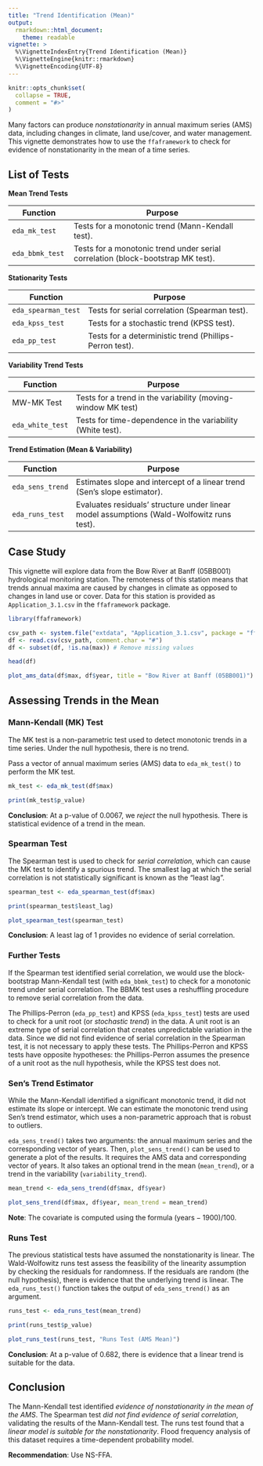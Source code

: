 ```yaml
---
title: "Trend Identification (Mean)"
output: 
  rmarkdown::html_document:
    theme: readable
vignette: >
  %\VignetteIndexEntry{Trend Identification (Mean)}
  %\VignetteEngine{knitr::rmarkdown}
  %\VignetteEncoding{UTF-8}
---
```


```r
knitr::opts_chunk$set(
  collapse = TRUE,
  comment = "#>"
)
```

Many factors can produce *nonstationarity* in annual maximum series (AMS) data, including changes in climate, land use/cover, and water management.
This vignette demonstrates how to use the `ffaframework` to check for evidence of nonstationarity in the mean of a time series.

## List of Tests

**Mean Trend Tests**

| Function            | Purpose                                                       |
|---------------------|---------------------------------------------------------------|
| `eda_mk_test`       | Tests for a monotonic trend (Mann-Kendall test).                   |
| `eda_bbmk_test`     | Tests for a monotonic trend under serial correlation (block-bootstrap MK test). |

 **Stationarity Tests**

| Function            | Purpose                                                       |
|---------------------|---------------------------------------------------------------|
| `eda_spearman_test` | Tests for serial correlation (Spearman test).                                 |
| `eda_kpss_test`     | Tests for a stochastic trend (KPSS test). |
| `eda_pp_test`       | Tests for a deterministic trend (Phillips-Perron test). |

**Variability Trend Tests**

| Function            | Purpose                                                       |
|---------------------|---------------------------------------------------------------|
| MW-MK Test           | Tests for a trend in the variability (moving-window MK test)                            |
| `eda_white_test`    | Tests for time-dependence in the variability (White test).   |

**Trend Estimation (Mean & Variability)**

| Function            | Purpose                                                       |
|---------------------|---------------------------------------------------------------|
| `eda_sens_trend`    | Estimates slope and intercept of a linear trend (Sen's slope estimator).|
| `eda_runs_test`     | Evaluates residuals' structure under linear model assumptions (Wald-Wolfowitz runs test).  |

## Case Study 

This vignette will explore data from the Bow River at Banff (05BB001) hydrological monitoring station.
The remoteness of this station means that trends annual maxima are caused by changes in climate as opposed to changes in land use or cover.
Data for this station is provided as `Application_3.1.csv` in the `ffaframework` package.

```r
library(ffaframework)

csv_path <- system.file("extdata", "Application_3.1.csv", package = "ffaframework")
df <- read.csv(csv_path, comment.char = "#")
df <- subset(df, !is.na(max)) # Remove missing values

head(df)

plot_ams_data(df$max, df$year, title = "Bow River at Banff (05BB001)")
```

## Assessing Trends in the Mean

### Mann-Kendall (MK) Test

The MK test is a non-parametric test used to detect monotonic trends in a time series.
Under the null hypothesis, there is no trend.

Pass a vector of annual maximum series (AMS) data to `eda_mk_test()` to perform the MK test. 

```r
mk_test <- eda_mk_test(df$max)

print(mk_test$p_value)
```

**Conclusion**: At a p-value of $0.0067$, we *reject* the null hypothesis. 
There is statistical evidence of a trend in the mean.

### Spearman Test

The Spearman test is used to check for *serial correlation*, which can cause the MK test to identify a spurious trend.
The smallest lag at which the serial correlation is not statistically significant is known as the "least lag". 

```r
spearman_test <- eda_spearman_test(df$max)

print(spearman_test$least_lag)

plot_spearman_test(spearman_test)
```

**Conclusion**: A least lag of 1 provides no evidence of serial correlation.

### Further Tests 

If the Spearman test identified serial correlation, we would use the block-bootstrap Mann-Kendall test (with `eda_bbmk_test`) to check for a monotonic trend under serial correlation.
The BBMK test uses a reshuffling procedure to remove serial correlation from the data.

The Phillips-Perron (`eda_pp_test`) and KPSS (`eda_kpss_test`) tests are used to check for a unit root (or *stochastic trend*) in the data.
A unit root is an extreme type of serial correlation that creates unpredictable variation in the data.
Since we did not find evidence of serial correlation in the Spearman test, it is not necessary to apply these tests.
The Phillips-Perron and KPSS tests have opposite hypotheses: the Phillips-Perron assumes the presence of a unit root as the null hypothesis, while the KPSS test does not.

### Sen's Trend Estimator

While the Mann-Kendall identified a significant monotonic trend, it did not estimate its slope or intercept.
We can estimate the monotonic trend using Sen's trend estimator, which uses a non-parametric approach that is robust to outliers.

`eda_sens_trend()` takes two arguments: the annual maximum series and the corresponding vector of years.
Then, `plot_sens_trend()` can be used to generate a plot of the results. It requires the AMS data and corresponding vector of years. 
It also takes an optional trend in the mean (`mean_trend`), or a trend in the variability (`variability_trend`).

```r
mean_trend <- eda_sens_trend(df$max, df$year)

plot_sens_trend(df$max, df$year, mean_trend = mean_trend)
```

**Note**: The covariate is computed using the formula $(\text{years} - 1900) / 100$.

### Runs Test

The previous statistical tests have assumed the nonstationarity is linear.
The Wald-Wolfowitz runs test assess the feasibility of the linearity assumption by checking the residuals for randomness.
If the residuals are random (the null hypothesis), there is evidence that the underlying trend is linear.
The `eda_runs_test()` function takes the output of `eda_sens_trend()` as an argument.

```r
runs_test <- eda_runs_test(mean_trend)

print(runs_test$p_value)

plot_runs_test(runs_test, "Runs Test (AMS Mean)")
```

**Conclusion**: At a p-value of $0.682$, there is evidence that a linear trend is suitable for the data.

## Conclusion

The Mann-Kendall test identified *evidence of nonstationarity in the mean of the AMS*.
The Spearman test *did not find evidence of serial correlation*, validating the results of the Mann-Kendall test.
The runs test found that a *linear model is suitable for the nonstationarity*.
Flood frequency analysis of this dataset requires a time-dependent probability model.

**Recommendation**: Use NS-FFA.
